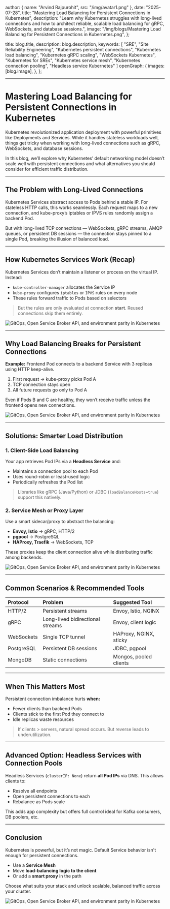 
  author: { name: "Arvind Rajpurohit", src: "/img/avatar1.png" },
  date: "2025-07-28",
  title: "Mastering Load Balancing for Persistent Connections in Kubernetes",
  description:
    "Learn why Kubernetes struggles with long-lived connections and how to architect reliable, scalable load balancing for gRPC, WebSockets, and database sessions.",
  image:
    "/img/blogs/Mastering Load Balancing for Persistent Connections in Kubernetes.png",
};

  title: blog.title,
  description: blog.description,
  keywords: [
    "SRE",
    "Site Reliability Engineering",
    "Kubernetes persistent connections",
    "Kubernetes load balancing",
    "Kubernetes gRPC scaling",
    "WebSockets Kubernetes",
    "Kubernetes for SREs",
    "Kubernetes service mesh",
    "Kubernetes connection pooling",
    "Headless service Kubernetes"
  ]
  openGraph: {
    images: [blog.image],
  },
};



---

# Mastering Load Balancing for Persistent Connections in Kubernetes

Kubernetes revolutionized application deployment with powerful primitives like Deployments and Services. While it handles stateless workloads well, things get tricky when working with long-lived connections such as gRPC, WebSockets, and database sessions.

In this blog, we’ll explore why Kubernetes’ default networking model doesn’t scale well with persistent connections and what alternatives you should consider for efficient traffic distribution.

---

## The Problem with Long-Lived Connections

Kubernetes Services abstract access to Pods behind a stable IP. For stateless HTTP calls, this works seamlessly. Each request maps to a new connection, and kube-proxy’s iptables or IPVS rules randomly assign a backend Pod.

But with long-lived TCP connections — WebSockets, gRPC streams, AMQP queues, or persistent DB sessions — the connection stays pinned to a single Pod, breaking the illusion of balanced load.

---

## How Kubernetes Services Work (Recap)

Kubernetes Services don’t maintain a listener or process on the virtual IP. Instead:

- `kube-controller-manager` allocates the Service IP
- `kube-proxy` configures `iptables` or `IPVS` rules on every node
- These rules forward traffic to Pods based on selectors

> But the rules are only evaluated at connection **start**. Reused connections skip them entirely.

<div style={{ display: 'flex', justifyContent: 'center', alignItems: 'center', height: '70vh' }}>
  <img
    src="/img/blogs/Kubernetes Service Routing.png"
    alt="GitOps, Open Service Broker API, and environment parity in Kubernetes"
    style={{ width: '80%', height: '400px', objectFit: 'contain', borderRadius: '1px' }}
  />
</div>

---

## Why Load Balancing Breaks for Persistent Connections

**Example:** Frontend Pod connects to a backend Service with 3 replicas using HTTP keep-alive.

1. First request → kube-proxy picks Pod A
2. TCP connection stays open
3. All future requests go only to Pod A

Even if Pods B and C are healthy, they won’t receive traffic unless the frontend opens new connections.

<div style={{ display: 'flex', justifyContent: 'center', alignItems: 'center', height: '70vh' }}>
  <img
    src="/img/blogs/Unbalanced Traffic with Persistent Connections.png"
    alt="GitOps, Open Service Broker API, and environment parity in Kubernetes"
    style={{ width: '80%', height: '400px', objectFit: 'contain', borderRadius: '1px' }}
  />
</div>

---

## Solutions: Smarter Load Distribution

### 1. Client-Side Load Balancing

Your app retrieves Pod IPs via a **Headless Service** and:

- Maintains a connection pool to each Pod
- Uses round-robin or least-used logic
- Periodically refreshes the Pod list

> Libraries like gRPC (Java/Python) or JDBC (`loadBalanceHosts=true`) support this natively.

### 2. Service Mesh or Proxy Layer

Use a smart sidecar/proxy to abstract the balancing:

- **Envoy, Istio** → gRPC, HTTP/2
- **pgpool** → PostgreSQL
- **HAProxy, Traefik** → WebSockets, TCP

These proxies keep the client connection alive while distributing traffic among backends.

<div style={{ display: 'flex', justifyContent: 'center', alignItems: 'center', height: '70vh' }}>
  <img
    src="/img/blogs/Mesh Proxy Diagram.png"
    alt="GitOps, Open Service Broker API, and environment parity in Kubernetes"
    style={{ width: '80%', height: '400px', objectFit: 'contain', borderRadius: '1px' }}
  />
</div>

---

## Common Scenarios & Recommended Tools

| **Protocol**| **Problem**                     | **Suggested Tool**     |
|:------------|:--------------------------------|:-----------------------|
| HTTP/2      | Persistent streams              | Envoy, Istio, NGINX    |
| gRPC        | Long-lived bidirectional streams| Envoy, client logic    |
| WebSockets  | Single TCP tunnel               | HAProxy, NGINX, sticky |
| PostgreSQL  | Persistent DB sessions          | JDBC, pgpool           |
| MongoDB     | Static connections              | Mongos, pooled clients |

---

## When This Matters Most

Persistent connection imbalance hurts **when:**

- Fewer clients than backend Pods
- Clients stick to the first Pod they connect to
- Idle replicas waste resources

> If clients > servers, natural spread occurs. But reverse leads to underutilization.

---

## Advanced Option: Headless Services with Connection Pools

Headless Services (`clusterIP: None`) return **all Pod IPs** via DNS. This allows clients to:

- Resolve all endpoints
- Open persistent connections to each
- Rebalance as Pods scale

This adds app complexity but offers full control ideal for Kafka consumers, DB poolers, etc.

---

## Conclusion

Kubernetes is powerful, but it’s not magic. Default Service behavior isn't enough for persistent connections.

- Use a **Service Mesh**
- Move **load-balancing logic to the client**
- Or add a **smart proxy** in the path

Choose what suits your stack and unlock scalable, balanced traffic across your cluster.

<div style={{ display: 'flex', justifyContent: 'center', alignItems: 'center', height: '70vh' }}>
  <img
    src="/img/blogs/Persistent Connections Recap.png"
    alt="GitOps, Open Service Broker API, and environment parity in Kubernetes"
    style={{ width: '100%', height: '400px', objectFit: 'contain', borderRadius: '1px' }}
  />
</div>


